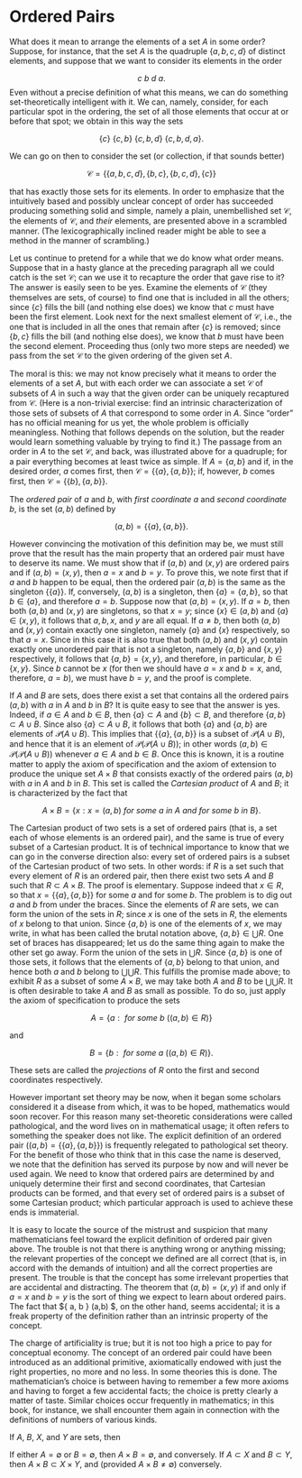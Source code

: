 # Ordered Pairs

What does it mean to arrange the elements of a set $A$ in some order? Suppose, for instance, that the set $A$ is the quadruple $\{a, b, c, d \}$ of distinct elements, and suppose that we want to consider its elements in the order 

$$
\mathit{c\ b\ d\ a}.
$$
Even without a precise definition of what this means, we can do something set-theoretically intelligent with it. We can, namely, consider, for each particular spot in the ordering, the set of all those elements that occur at or before that spot; we obtain in this way the sets 

$$
\{ c \} \: \{ c, b \} \: \{ c, b, d \} \: \{ c, b, d, a \}. 
$$

We can go on then to consider the set (or collection, if that sounds better) 

$$
\mathcal{C} = \{ \{ a, b, c, d \}, \{ b, c \}, \{ b, c, d \}, \{ c \} \} 
$$

that has exactly those sets for its elements. In order to emphasize that the intuitively based and possibly unclear concept of order has succeeded producing something solid and simple, namely a plain,  unembellished set $\mathcal{C}$, the elements of $\mathcal{C}$, and *their* elements, are presented above in a scrambled manner. (The lexicographically inclined reader might be able to see a method in the manner of scrambling.) 

Let us continue to pretend for a while that we do know what order means. Suppose that in a hasty glance at the preceding paragraph all we could catch is the set $\mathcal{C}$; can we use it to recapture the order that gave rise to it? The answer is easily seen to be yes. Examine the elements of $\mathcal{C}$ (they themselves are sets, of course) to find one that is included in all the others; since $\{ c \}$ fills the bill (and nothing else does) we know that $c$ must have been the first element. Look next for the next smallest element of $\mathcal{C}$, i.e., the one that is included in all the ones that remain after $\{ c \}$ is removed; since $\{ b, c \}$ fills the bill (and nothing else does), we know that $b$ must have been the second element. Proceeding thus (only two more steps are needed) we pass from the set $\mathcal{C}$ to the given ordering of the given set $A$. 

The moral is this: we may not know precisely what it means to order the elements of a set $A$, but with each order we can associate a set $\mathcal{C}$ of subsets of $A$ in such a way that the given order can be uniquely recaptured from $\mathcal{C}$. (Here is a non-trivial exercise: find an intrinsic characterization of those sets of subsets of $A$ that correspond to some order in $A$. Since "order" has no official meaning for us yet, the whole problem is officially meaningless. Nothing that follows depends on the solution, but the reader would learn something valuable by trying to find it.) The passage from an order in $A$ to the set $\mathcal{C}$, and back, was illustrated above for a quadruple; for a pair everything becomes at least twice as simple. If $A = \{ a,b \}$ and if, in the desired order, $a$ comes first, then $\mathcal{C} = \{ \{ a \} , \{ a,b \} \}$; if, however, $b$ comes first, then $\mathcal{C} = \{ \{ b \}, \{a, b \}\}$. 

The *ordered pair*`\index{ordered pair}`{=latex} of $a$ and $b$, with *first coordinate a*`\index{coordinate}\index{first coordinate}`{=latex} and *second coordinate b*`\index{second coordinate}`{=latex}, is the set $(a, b)$ defined by 

$$
(a, b) = \{ \{a \}, \{ a, b \} \}.
$$

However convincing the motivation of this definition may be, we must still prove that the result has the main property that an ordered pair must have to deserve its name. We must show that if $(a,b)$ and $(x, y)$ are ordered pairs and if $(a,b) = (x,y)$, then $a = x$ and $b = y$. To prove this, we note first that if $a$ and $b$ happen to be equal, then the ordered pair $(a,b)$ is the same as the singleton $\{ \{ a \} \}$. If, conversely, $(a,b)$ is a singleton, then $\{ a \} = \{ a, b \}$, so that $b \in \{ a \}$, and therefore $a = b$. Suppose now that $(a, b) = (x, y)$. If $a = b$, then both $(a, b)$ and $(x,y)$ are singletons, so that $x = y$; since $\{ x \} \in (a,b)$ and $\{ a \} \in (x,y)$, it follows that $a, b, x,$ and $y$ are all equal. If $a \neq b$, then both $(a, b)$ and $(x, y)$ contain exactly one singleton, namely $\{ a \}$ and $\{ x \}$ respectively, so that $a = x$. Since in this case it is also true that both $(a,b)$ and $(x, y)$ contain exactly one unordered pair that is not a singleton, namely $\{ a, b \}$ and $\{ x, y \}$ respectively, it follows that $\{ a, b \} = \{ x, y \}$, and therefore, in particular, $b \in \{ x, y \}$. Since $b$ cannot be $x$ (for then we should have $a = x$ and $b = x$, and, therefore, $a = b$), we must have $b = y$, and the proof is complete. 

If $A$ and $B$ are sets, does there exist a set that contains all the ordered pairs $(a,b)$ with $a$ in $A$ and $b$ in $B$? It is quite easy to see that the answer is yes. Indeed, if $a \in A$ and $b \in B$, then $\{ a \} \subset A$ and $\{ b \}  \subset B$, and therefore $\{ a, b \} \subset A \cup B$. Since also $\{ a \} \subset A \cup B$, it follows that both $\{ a \}$ and $\{ a, b \}$ are elements of $\mathcal{P}(A \cup B)$. This implies that $\{ \{ a \}, \{ a,b \} \}$ is a subset of $\mathcal{P}(A \cup B)$, and hence that it is an element of $\mathcal{P}(\mathcal{P} (A \cup B))$; in other words $(a, b) \in \mathcal{P}(\mathcal{P}(A \cup B))$ whenever $a \in  A$ and $b \in B$. Once this is known, it is a routine matter to apply the axiom of specification and the axiom of extension to produce the unique set $A \times B$ that consists exactly of the ordered pairs $(a, b)$ with $a$ in $A$ and $b$ in $B$. This set is called the *Cartesian product*`\index{Cartesian product}`{=latex} of $A$ and $B$; it is characterized by the fact that 

$$
A \times B = \{ x: x = (a,b) \mathit{\ for\ some\ } a \mathit{\ in\ } A \mathit{\ and\ for\ some\ } b \mathit{\ in\ } B \}.
$$

The Cartesian product of two sets is a set of ordered pairs (that is, a set each of whose elements is an ordered pair), and the same is true of every subset of a Cartesian product. It is of technical importance to know that we can go in the converse direction also: every set of ordered pairs is a subset of the Cartesian product of two sets. In other words: if $R$ is a set such that every element of $R$ is an ordered pair, then there exist two sets $A$ and $B$ such that $R \subset A \times B$. The proof is elementary. Suppose indeed that $x \in R$, so that $x = \{ \{ a \}, \{ a, b \} \}$ for some $a$ and for some $b$. The problem is to dig out $a$ and $b$ from under the braces. Since the elements of $R$ are sets, we can form the union of the sets in $R$; since $x$ is one of the sets in $R$, the elements of $x$ belong to that union. Since $\{ a, b \}$ is one of the elements of $x$, we may write, in what has been called the brutal notation above, $\{ a, b \} \in \bigcup R$. One set of braces has disappeared; let us do the same thing again to make the other set go away. Form the union of the sets in $\bigcup R$. Since $\{ a, b \}$ is one of those sets, it follows that the elements of $\{ a, b \}$ belong to that union, and hence both $a$ and $b$ belong to $\bigcup \bigcup R$. This fulfills the promise made above; to exhibit $R$ as a subset of some $A \times B$, we may take both $A$ and $B$ to be $\bigcup \bigcup R$. It is often desirable to take $A$ and $B$ as small as possible. To do so, just apply the axiom of specification to produce the sets

$$
A = \{ a : \mathit{\ for\ some\ } b \: ((a,b) \in R) \}
$$

and 

$$
B = \{ b : \mathit{\ for\ some\ } a \: ((a,b) \in R) \}.
$$

These sets are called the *projections*`\index{projection}`{=latex} of $R$ onto the first and second coordinates respectively.

However important set theory may be now, when it began some scholars considered it a disease from which, it was to be hoped, mathematics would soon recover. For this reason many set-theoretic considerations were called pathological, and the word lives on in mathematical usage; it often refers to something the speaker does not like. The explicit definition of an ordered pair $((a,b) = \{ \{ a \}, \{ a, b \} \})$ is frequently relegated to pathological set theory. For the benefit of those who think that in this case the name is deserved, we note that the definition has served its purpose by now and will never be used again. We need to know that ordered pairs are determined by and uniquely determine their first and second coordinates, that Cartesian products can be formed, and that every set of ordered pairs is a subset of some Cartesian product; which particular approach is used to achieve these ends is immaterial. 

It is easy to locate the source of the mistrust and suspicion that many mathematicians feel toward the explicit definition of ordered pair given above. The trouble is not that there is anything wrong or anything missing; the relevant properties of the concept we defined are all correct (that is, in accord with the demands of intuition) and all the correct properties are present. The trouble is that the concept has some irrelevant properties that are accidental and  distracting. The theorem that $(a, b) = (x, y)$ if and only if $a = x$ and $b = y$ is the sort of thing we expect to learn about ordered pairs. The fact that $\{ a, b \} \in (a,b) $, on the other hand, seems accidental; it is a freak property of the definition rather than an intrinsic property of the concept.

The charge of artificiality is true; but it is not too high a price to pay for conceptual economy. The concept of an ordered pair could have been introduced as an additional primitive, axiomatically endowed with just the right properties, no more and no less. In some theories this is done. The mathematician's choice is between having to remember a few more axioms and having to forget a few accidental facts; the choice is pretty clearly a matter of taste. Similar choices occur frequently in mathematics; in this book, for instance, we shall encounter them again in connection with the definitions of numbers of various kinds.

::: {#exr-6-1}

If $A$, $B$, $X$, and $Y$ are sets, then

\begin{align*} 
(i)   & \: (A \cup B) \times X = ( A \times X ) \cup ( B \times X), \\
(ii)  & \: (A \cap B ) \times ( X \cap Y) = (A \times X) \cap ( B \times Y), \\
(iii) & \: (A - B ) \times X = (A \times X) - (B \times X).
\end{align*}

If either $A = \emptyset$ or $B = \emptyset$, then $A \times B = \emptyset$, and conversely. If $A \subset X$ and $B \subset Y$, then $A \times B \subset X \times Y$, and (provided $A \times B \neq \emptyset$) conversely. 

:::